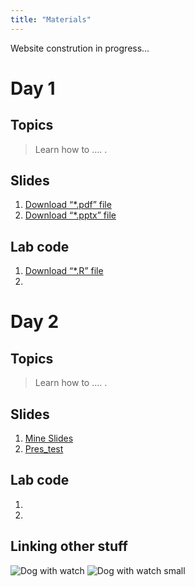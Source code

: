 ```yaml
---
title: "Materials"
---
```


::: {.callout-caution collapse="false"}
Website constrution in progress...
:::


# Day 1 


## Topics

> Learn how to .... .

## Slides

1.  [Download "*.pdf" file](slides/Presentazione standard1.pdf)
2.  [Download "*.pptx" file](slides/Presentazione standard1.pptx)


## Lab code

1.  [Download "*.R" file](exercises/labs_day1.R)
2.  

# Day 2 


## Topics

> Learn how to .... .

## Slides

1.  [Mine Slides](slides/dagstat-2022.html)
2.  [Pres_test](slides/Pres_test.html) 


## Lab code

1.  
2.  


## Linking other stuff

![Dog with watch](exercises/images/dog-watch-mondo.png)
![Dog with watch small](exercises/images/dog-watch-small.png)

